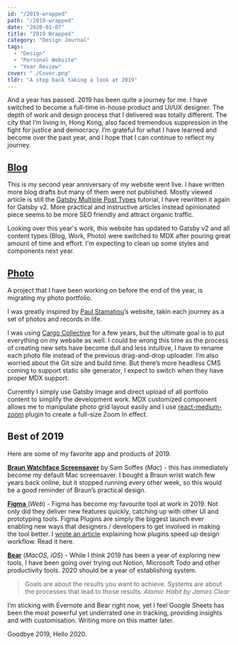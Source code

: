 ```yaml
---
id: "/2019-wrapped"
path: "/2019-wrapped"
date: "2020-01-07"
title: "2019 Wrapped"
category: "Design Journal"
tags:
  - "Design"
  - "Personal Website"
  - "Year Review"
cover: "./Cover.png"
tldr: "A step back taking a look at 2019"
---
```


And a year has passed. 2019 has been quite a journey for me. I have switched to become a full-time in-house product and UI/UX designer. The depth of work and design process that I delivered was totally different. The city that I’m living in, Hong Kong, also faced tremendous suppression in the fight for justice and democracy. I’m grateful for what I have learned and become over the past year, and I hope that I can continue to reflect my journey. 

## [Blog](https://www.desktopofsamuel.com/blog)
This is my second year anniversary of my website went live. I have written more blog drafts but many of them were not published. Mostly viewed article is still the [Gatsby Multiple Post Types](https://desktopofsamuel.com/gatsby-website-with-multiple-post-types) tutorial, I have rewritten it again for Gatsby v2. More practical and instructive articles instead opinionated piece seems to be more SEO friendly and attract organic traffic.

Looking over this year's work, this website has updated to Gatsby v2 and all content types (Blog, Work, Photo) were switched to MDX after pouring great amount of time and effort. I'm expecting to clean up some styles and components next year.

## [Photo](https://www.desktopofsamuel.com/photo)
A project that I have been working on before the end of the year, is migrating my photo portfolio.

I was greatly inspired by [Paul Stamatiou](https://paulstamatiou.com/photos/)’s website, takin each journey as a set of photos and records in life. 

I was using [Cargo Collective](http://cargocollective.com/) for a few years, but the ultimate goal is to put everything on my website as well. I could be wrong this time as the process of creating new sets have become dull and less intuitive, I have to rename each photo file instead of the previous drag-and-drop uploader. I’m also worried about the Git size and build time. But there’s more headless CMS coming to support static site generator, I expect to switch when they have proper MDX support. 

Currently I simply use Gatsby Image and direct upload of all portfolio content to simplify the development work. MDX customized component allows me to manipulate photo grid layout easily and I use [react-medium-zoom](https://www.npmjs.com/package/react-medium-zoom) plugin to create a full-size Zoom In effect. 

## Best of 2019

Here are some of my favorite app and products of 2019.

[**Braun Watchface Screensaver**](https://github.com/soffes/Clock.saver?ref=desktopofsamuel) by Sam Soffes (*Mac*) - this has immediately become my default Mac screensaver. I bought a Braun wrist watch few years back online, but it stopped running every other week, so this would be a good reminder of Braun’s practical design.

[**Figma** ](www.figma.com)(*Web*) - Figma has become my favourite tool at work in 2019. Not only did they deliver new features quickly, catching up with other UI and prototyping tools. Figma Plugins are simply the biggest launch ever enabling new ways that designers / developers to get involved in making the tool better. I [wrote an article](https://desktopofsamuel.com/thanks-to-figma-plugins-automated-work-spares-more-time-for-design) explaining how plugins speed up design workflow. Read it here. 

[**Bear**](https://bear.app/) (*MacOS, iOS*) - While I think 2019 has been a year of exploring new tools, I have been going over trying out Notion, Microsoft Todo and other productivity tools. 2020 should be a year of establishing system.

>Goals are about the results you want to achieve. Systems are about the processes that lead to those results.
<cite>Atomic Habit by James Clear</cite>

I’m sticking with Evernote and Bear right now, yet I feel Google Sheets has been the most powerful yet underrated one in tracking, providing insights and with customisation. Writing more on this matter later.

Goodbye 2019, Hello 2020.
